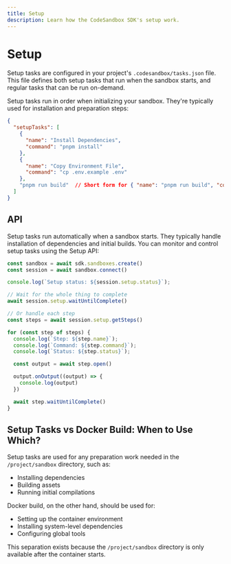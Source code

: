 ```yaml
---
title: Setup
description: Learn how the CodeSandbox SDK's setup work.
---
```



# Setup

Setup tasks are configured in your project's `.codesandbox/tasks.json` file. This file defines both setup tasks that run when the sandbox starts, and regular tasks that can be run on-demand.

Setup tasks run in order when initializing your sandbox. They're typically used for installation and preparation steps:

```json
{
  "setupTasks": [
    {
      "name": "Install Dependencies",
      "command": "pnpm install"
    },
    {
      "name": "Copy Environment File",
      "command": "cp .env.example .env"
    },
    "pnpm run build"  // Short form for { "name": "pnpm run build", "command": "pnpm run build" }
  ]
}
```

## API

Setup tasks run automatically when a sandbox starts. They typically handle installation of dependencies and initial builds. You can monitor and control setup tasks using the Setup API:

```ts
const sandbox = await sdk.sandboxes.create()
const session = await sandbox.connect()

console.log(`Setup status: ${session.setup.status}`);

// Wait for the whole thing to complete
await session.setup.waitUntilComplete()

// Or handle each step
const steps = await session.setup.getSteps()

for (const step of steps) {
  console.log(`Step: ${step.name}`);
  console.log(`Command: ${step.command}`);
  console.log(`Status: ${step.status}`);

  const output = await step.open()

  output.onOutput((output) => {
    console.log(output)
  })

  await step.waitUntilComplete()
}
```

## Setup Tasks vs Docker Build: When to Use Which?

Setup tasks are used for any preparation work needed in the `/project/sandbox` directory, such as:

- Installing dependencies
- Building assets
- Running initial compilations

Docker build, on the other hand, should be used for:

- Setting up the container environment
- Installing system-level dependencies
- Configuring global tools

This separation exists because the `/project/sandbox` directory is only available after the container starts.
